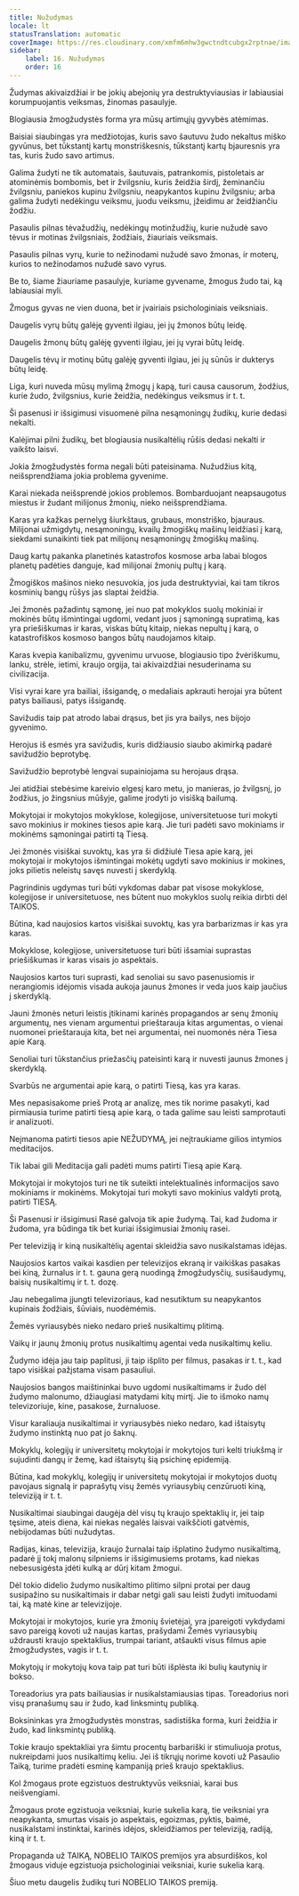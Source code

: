 ```yaml
---
title: Nužudymas
locale: lt
statusTranslation: automatic
coverImage: https://res.cloudinary.com/xmfm6mhw3gwctndtcubgx2rptnae/image/upload/v1740337243/small_cover_educacion_fundamental_a051170f1c.webp
sidebar:
    label: 16. Nužudymas
    order: 16
---
```

Žudymas akivaizdžiai ir be jokių abejonių yra destruktyviausias ir labiausiai korumpuojantis veiksmas, žinomas pasaulyje.

Blogiausia žmogžudystės forma yra mūsų artimųjų gyvybės atėmimas.

Baisiai siaubingas yra medžiotojas, kuris savo šautuvu žudo nekaltus miško gyvūnus, bet tūkstantį kartų monstriškesnis, tūkstantį kartų bjauresnis yra tas, kuris žudo savo artimus.

Galima žudyti ne tik automatais, šautuvais, patrankomis, pistoletais ar atominėmis bombomis, bet ir žvilgsniu, kuris žeidžia širdį, žeminančiu žvilgsniu, paniekos kupinu žvilgsniu, neapykantos kupinu žvilgsniu; arba galima žudyti nedėkingu veiksmu, juodu veiksmu, įžeidimu ar žeidžiančiu žodžiu.

Pasaulis pilnas tėvažudžių, nedėkingų motinžudžių, kurie nužudė savo tėvus ir motinas žvilgsniais, žodžiais, žiauriais veiksmais.

Pasaulis pilnas vyrų, kurie to nežinodami nužudė savo žmonas, ir moterų, kurios to nežinodamos nužudė savo vyrus.

Be to, šiame žiauriame pasaulyje, kuriame gyvename, žmogus žudo tai, ką labiausiai myli.

Žmogus gyvas ne vien duona, bet ir įvairiais psichologiniais veiksniais.

Daugelis vyrų būtų galėję gyventi ilgiau, jei jų žmonos būtų leidę.

Daugelis žmonų būtų galėję gyventi ilgiau, jei jų vyrai būtų leidę.

Daugelis tėvų ir motinų būtų galėję gyventi ilgiau, jei jų sūnūs ir dukterys būtų leidę.

Liga, kuri nuveda mūsų mylimą žmogų į kapą, turi causa causorum, žodžius, kurie žudo, žvilgsnius, kurie žeidžia, nedėkingus veiksmus ir t. t.

Ši pasenusi ir išsigimusi visuomenė pilna nesąmoningų žudikų, kurie dedasi nekalti.

Kalėjimai pilni žudikų, bet blogiausia nusikaltėlių rūšis dedasi nekalti ir vaikšto laisvi.

Jokia žmogžudystės forma negali būti pateisinama. Nužudžius kitą, neišsprendžiama jokia problema gyvenime.

Karai niekada neišsprendė jokios problemos. Bombarduojant neapsaugotus miestus ir žudant milijonus žmonių, nieko neišsprendžiama.

Karas yra kažkas pernelyg šiurkštaus, grubaus, monstriško, bjauraus. Milijonai užmigdytų, nesąmoningų, kvailų žmogiškų mašinų leidžiasi į karą, siekdami sunaikinti tiek pat milijonų nesąmoningų žmogiškų mašinų.

Daug kartų pakanka planetinės katastrofos kosmose arba labai blogos planetų padėties danguje, kad milijonai žmonių pultų į karą.

Žmogiškos mašinos nieko nesuvokia, jos juda destruktyviai, kai tam tikros kosminių bangų rūšys jas slaptai žeidžia.

Jei žmonės pažadintų sąmonę, jei nuo pat mokyklos suolų mokiniai ir mokinės būtų išmintingai ugdomi, vedant juos į sąmoningą supratimą, kas yra priešiškumas ir karas, viskas būtų kitaip, niekas nepultų į karą, o katastrofiškos kosmoso bangos būtų naudojamos kitaip.

Karas kvepia kanibalizmu, gyvenimu urvuose, blogiausio tipo žvėriškumu, lanku, strėle, ietimi, kraujo orgija, tai akivaizdžiai nesuderinama su civilizacija.

Visi vyrai kare yra bailiai, išsigandę, o medaliais apkrauti herojai yra būtent patys bailiausi, patys išsigandę.

Savižudis taip pat atrodo labai drąsus, bet jis yra bailys, nes bijojo gyvenimo.

Herojus iš esmės yra savižudis, kuris didžiausio siaubo akimirką padarė savižudžio beprotybę.

Savižudžio beprotybė lengvai supainiojama su herojaus drąsa.

Jei atidžiai stebėsime kareivio elgesį karo metu, jo manieras, jo žvilgsnį, jo žodžius, jo žingsnius mūšyje, galime įrodyti jo visišką bailumą.

Mokytojai ir mokytojos mokyklose, kolegijose, universitetuose turi mokyti savo mokinius ir mokines tiesos apie karą. Jie turi padėti savo mokiniams ir mokinėms sąmoningai patirti tą Tiesą.

Jei žmonės visiškai suvoktų, kas yra ši didžiulė Tiesa apie karą, jei mokytojai ir mokytojos išmintingai mokėtų ugdyti savo mokinius ir mokines, joks pilietis neleistų savęs nuvesti į skerdyklą.

Pagrindinis ugdymas turi būti vykdomas dabar pat visose mokyklose, kolegijose ir universitetuose, nes būtent nuo mokyklos suolų reikia dirbti dėl TAIKOS.

Būtina, kad naujosios kartos visiškai suvoktų, kas yra barbarizmas ir kas yra karas.

Mokyklose, kolegijose, universitetuose turi būti išsamiai suprastas priešiškumas ir karas visais jo aspektais.

Naujosios kartos turi suprasti, kad senoliai su savo pasenusiomis ir nerangiomis idėjomis visada aukoja jaunus žmones ir veda juos kaip jaučius į skerdyklą.

Jauni žmonės neturi leistis įtikinami karinės propagandos ar senų žmonių argumentų, nes vienam argumentui prieštarauja kitas argumentas, o vienai nuomonei prieštarauja kita, bet nei argumentai, nei nuomonės nėra Tiesa apie Karą.

Senoliai turi tūkstančius priežasčių pateisinti karą ir nuvesti jaunus žmones į skerdyklą.

Svarbūs ne argumentai apie karą, o patirti Tiesą, kas yra karas.

Mes nepasisakome prieš Protą ar analizę, mes tik norime pasakyti, kad pirmiausia turime patirti tiesą apie karą, o tada galime sau leisti samprotauti ir analizuoti.

Neįmanoma patirti tiesos apie NEŽUDYMĄ, jei neįtraukiame gilios intymios meditacijos.

Tik labai gili Meditacija gali padėti mums patirti Tiesą apie Karą.

Mokytojai ir mokytojos turi ne tik suteikti intelektualinės informacijos savo mokiniams ir mokinėms. Mokytojai turi mokyti savo mokinius valdyti protą, patirti TIESĄ.

Ši Pasenusi ir išsigimusi Rasė galvoja tik apie žudymą. Tai, kad žudoma ir žudoma, yra būdinga tik bet kuriai išsigimusiai žmonių rasei.

Per televiziją ir kiną nusikaltėlių agentai skleidžia savo nusikalstamas idėjas.

Naujosios kartos vaikai kasdien per televizijos ekraną ir vaikiškas pasakas bei kiną, žurnalus ir t. t. gauna gerą nuodingą žmogžudysčių, susišaudymų, baisių nusikaltimų ir t. t. dozę.

Jau nebegalima įjungti televizoriaus, kad nesutiktum su neapykantos kupinais žodžiais, šūviais, nuodėmėmis.

Žemės vyriausybės nieko nedaro prieš nusikaltimų plitimą.

Vaikų ir jaunų žmonių protus nusikaltimų agentai veda nusikaltimų keliu.

Žudymo idėja jau taip paplitusi, ji taip išplito per filmus, pasakas ir t. t., kad tapo visiškai pažįstama visam pasauliui.

Naujosios bangos maištininkai buvo ugdomi nusikaltimams ir žudo dėl žudymo malonumo, džiaugiasi matydami kitų mirtį. Jie to išmoko namų televizoriuje, kine, pasakose, žurnaluose.

Visur karaliauja nusikaltimai ir vyriausybės nieko nedaro, kad ištaisytų žudymo instinktą nuo pat jo šaknų.

Mokyklų, kolegijų ir universitetų mokytojai ir mokytojos turi kelti triukšmą ir sujudinti dangų ir žemę, kad ištaisytų šią psichinę epidemiją.

Būtina, kad mokyklų, kolegijų ir universitetų mokytojai ir mokytojos duotų pavojaus signalą ir paprašytų visų žemės vyriausybių cenzūruoti kiną, televiziją ir t. t.

Nusikaltimai siaubingai daugėja dėl visų tų kraujo spektaklių ir, jei taip tęsime, ateis diena, kai niekas negalės laisvai vaikščioti gatvėmis, nebijodamas būti nužudytas.

Radijas, kinas, televizija, kraujo žurnalai taip išplatino žudymo nusikaltimą, padarė jį tokį malonų silpniems ir išsigimusiems protams, kad niekas nebesusigėsta įdėti kulką ar dūrį kitam žmogui.

Dėl tokio didelio žudymo nusikaltimo plitimo silpni protai per daug susipažino su nusikaltimais ir dabar netgi gali sau leisti žudyti imituodami tai, ką matė kine ar televizijoje.

Mokytojai ir mokytojos, kurie yra žmonių švietėjai, yra įpareigoti vykdydami savo pareigą kovoti už naujas kartas, prašydami Žemės vyriausybių uždrausti kraujo spektaklius, trumpai tariant, atšaukti visus filmus apie žmogžudystes, vagis ir t. t.

Mokytojų ir mokytojų kova taip pat turi būti išplėsta iki bulių kautynių ir bokso.

Toreadorius yra pats bailiausias ir nusikalstamiausias tipas. Toreadorius nori visų pranašumų sau ir žudo, kad linksmintų publiką.

Boksininkas yra žmogžudystės monstras, sadistiška forma, kuri žeidžia ir žudo, kad linksmintų publiką.

Tokie kraujo spektakliai yra šimtu procentų barbariški ir stimuliuoja protus, nukreipdami juos nusikaltimų keliu. Jei iš tikrųjų norime kovoti už Pasaulio Taiką, turime pradėti esminę kampaniją prieš kraujo spektaklius.

Kol žmogaus prote egzistuos destruktyvūs veiksniai, karai bus neišvengiami.

Žmogaus prote egzistuoja veiksniai, kurie sukelia karą, tie veiksniai yra neapykanta, smurtas visais jo aspektais, egoizmas, pyktis, baimė, nusikalstami instinktai, karinės idėjos, skleidžiamos per televiziją, radiją, kiną ir t. t.

Propaganda už TAIKĄ, NOBELIO TAIKOS premijos yra absurdiškos, kol žmogaus viduje egzistuoja psichologiniai veiksniai, kurie sukelia karą.

Šiuo metu daugelis žudikų turi NOBELIO TAIKOS premiją.

